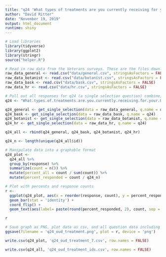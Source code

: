 ```yaml
---
title: "q24 'What types of treatments are you currently receiving for your OUD?' (Veterans)"
author: "David Ritter"
date: "November 19, 2019"
output: html_document
runtime: shiny
---
```


```r
# Load libraries
library(tidyverse)
library(ggplot2)
library(stringr)
source("helper.R")
```

```r
# Read in raw data from the Veterans surveys. These are the files downloaded from survey monkey saved as a .csv
raw_data_general <- read.csv("data/general.csv", stringsAsFactors = FALSE)
raw_data_botanist <- read.csv("data/botanist.csv", stringsAsFactors = FALSE)
raw_data_bask <- read.csv("data/bask.csv", stringsAsFactors = FALSE)
raw_data_hr <- read.csv("data/hr.csv", stringsAsFactors = FALSE)
```

```r
# Pull out all responses for q24 (a single selection question) combine, then determine 'question n'
q24 <- "What.types.of.treatments.are.you.currently.receiving.for.your.OUD."

q24_general <- get_single_selection(data = raw_data_general, q.name = q24)
q24_bask <- get_single_selection(data = raw_data_bask, q.name = q24)
q24_botanist <- get_single_selection(data = raw_data_botanist, q.name = q24)
q24_hr <- get_single_selection(data = raw_data_hr, q.name = q24)

q24_all <- rbind(q24_general, q24_bask, q24_botanist, q24_hr)

q24_n <- length(unique(q24_all$id))
```

```r
# Manipulate data into a graphable format
q24_plot <- 
  q24_all %>%
  group_by(response) %>%
  summarize(count = n()) %>%
  mutate(percent_all = count / sum(count)) %>%
  mutate(percent_responded = count / q24_n)
```

```r
# Plot with percents and response counts
r <- 
  ggplot(q24_plot, aes(x = reorder(response, count), y = percent_responded)) +
  geom_bar(stat = 'identity') +
  coord_flip() +
  geom_text(aes(label= paste(round(percent_responded, 2), count, sep = "***")))

r
```

```r
# Save graph as PNG, plot data as csv, and all question data including response IDs as csv (save question n and N at end of plot file as "_x.x")
ggsave(filename = 'q24_oud_treatment.png', plot = r, device = 'png')

write.csv(q24_plot, 'q24_oud_treatment_7.csv', row.names = FALSE)

write.csv(q24_all, 'q24_oud_treatment_ids.csv', row.names = FALSE)
```
